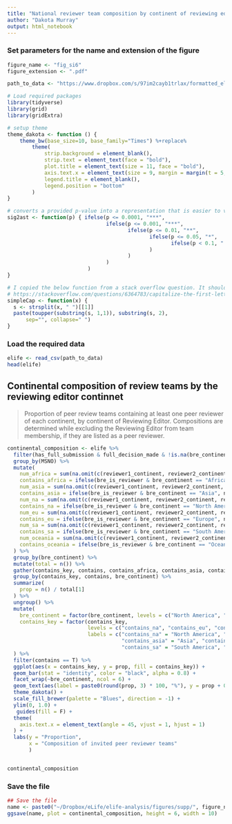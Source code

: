 ```yaml
---
title: "National reviewer team composition by continent of reviewing editor"
author: "Dakota Murray"
output: html_notebook
---
```


### Set parameters for the name and extension of the figure
```r
figure_name <- "fig_si6"
figure_extension <- ".pdf"

path_to_data <- "https://www.dropbox.com/s/97im2cayb1trlax/formatted_elife.csv?dl=1"
```

```r
# Load required packages
library(tidyverse)
library(grid)
library(gridExtra)

# setup theme
theme_dakota <- function () { 
    theme_bw(base_size=10, base_family="Times") %+replace% 
        theme(
            strip.background = element_blank(),
            strip.text = element_text(face = "bold"),
            plot.title = element_text(size = 11, face = "bold"),
            axis.text.x = element_text(size = 9, margin = margin(t = 5, b = 5)),
            legend.title = element_blank(),
            legend.position = "bottom"
        )
}

# converts a provided p-value into a representation that is easier to visualize
sig2ast <- function(p) { ifelse(p <= 0.0001, "***", 
                                ifelse(p <= 0.001, "***", 
                                       ifelse(p <= 0.01, "**", 
                                              ifelse(p <= 0.05, "*", 
                                                     ifelse(p < 0.1, ".", "ns")
                                              )
                                       )
                                )
                          )
}

# I copied the below function from a stack overflow question. It should capitalize the first letter of each work in a string
# https://stackoverflow.com/questions/6364783/capitalize-the-first-letter-of-both-words-in-a-two-word-string
simpleCap <- function(x) {
  s <- strsplit(x, " ")[[1]]
  paste(toupper(substring(s, 1,1)), substring(s, 2),
      sep="", collapse=" ")
}
```

### Load the required data
```r
elife <- read_csv(path_to_data)
head(elife)
```


## Continental composition of review teams by the reviewing editor continnet

> Proportion of peer review teams containing at least one peer reviewer of each continent, by continent of Reviewing Editor. Compositions are determined while excluding the Reviewing Editor from team membership, if they are listed as a peer reviewer.

```r
continental_composition <- elife %>%
  filter(has_full_submission & full_decision_made & !is.na(bre_continent)) %>%
  group_by(MSNO) %>%
  mutate(
    num_africa = sum(na.omit(c(reviewer1_continent, reviewer2_continent, reviewer3_continent, reviewer4_continent)) == "Africa"),
    contains_africa = ifelse(bre_is_reviewer & bre_continent == "Africa", num_africa > 1, num_africa > 0),
    num_asia = sum(na.omit(c(reviewer1_continent, reviewer2_continent, reviewer3_continent, reviewer4_continent)) == "Asia"),
    contains_asia = ifelse(bre_is_reviewer & bre_continent == "Asia", num_asia > 1, num_asia > 0),
    num_na = sum(na.omit(c(reviewer1_continent, reviewer2_continent, reviewer3_continent, reviewer4_continent)) == "North America"),
    contains_na = ifelse(bre_is_reviewer & bre_continent == "North America", num_na > 1, num_na > 0),
    num_eu = sum(na.omit(c(reviewer1_continent, reviewer2_continent, reviewer3_continent, reviewer4_continent)) == "Europe"),
    contains_eu = ifelse(bre_is_reviewer & bre_continent == "Europe", num_eu > 1, num_eu > 0),
    num_sa = sum(na.omit(c(reviewer1_continent, reviewer2_continent, reviewer3_continent, reviewer4_continent)) == "South America"),
    contains_sa = ifelse(bre_is_reviewer & bre_continent == "South America", num_sa > 1, num_sa > 0),
    num_oceania = sum(na.omit(c(reviewer1_continent, reviewer2_continent, reviewer3_continent, reviewer4_continent)) == "Oceania"),
    contains_oceania = ifelse(bre_is_reviewer & bre_continent == "Oceania", num_oceania > 1, num_oceania > 0)
  ) %>%
  group_by(bre_continent) %>%
  mutate(total = n()) %>%
  gather(contains_key, contains, contains_africa, contains_asia, contains_na, contains_eu, contains_sa, contains_oceania) %>%
  group_by(contains_key, contains, bre_continent) %>%
  summarize(
    prop = n() / total[1]
  ) %>%
  ungroup() %>%
  mutate(
    bre_continent = factor(bre_continent, levels = c("North America", "Europe", "Asia", "Oceania", "South America", "Africa")),
    contains_key = factor(contains_key, 
                          levels = c("contains_na", "contains_eu", "contains_asia", "contains_oceania", "contains_sa", "contains_africa"),
                          labels = c("contains_na" = "North America", "contains_eu" = "Europe", 
                                     "contains_asia" = "Asia", "contains_oceania" = "Oceania", 
                                     "contains_sa" = "South America", "contains_africa" = "Africa"))
  ) %>%
  filter(contains == T) %>%
  ggplot(aes(x = contains_key, y = prop, fill = contains_key)) +
  geom_bar(stat = "identity", color = "black", alpha = 0.8) +
  facet_wrap(~bre_continent, ncol = 6) +
  geom_text(aes(label = paste0(round(prop, 3) * 100, "%"), y = prop + 0.025), size = 2) +
  theme_dakota() +
  scale_fill_brewer(palette = "Blues", direction = -1) +
  ylim(0, 1.0) +
   guides(fill = F) +
  theme(
    axis.text.x = element_text(angle = 45, vjust = 1, hjust = 1)
  ) +
  labs(y = "Proportion",
       x = "Composition of invited peer reviewer teams"
       )


continental_composition
```

### Save the file
```r
## Save the file
name <- paste0("~/Dropbox/eLife/elife-analysis/figures/supp/", figure_name, figure_extension)
ggsave(name, plot = continental_composition, height = 6, width = 10)
```